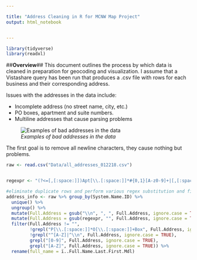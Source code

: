 ```yaml
---

title: "Address Cleaning in R for MCNW Map Project"
output: html_notebook


---
```


```r
library(tidyverse)
library(readxl)
```

<style>
p.caption {
  font-size: 0.8em;
}
</style>

##**Overview**##
This document outlines the process by which data is cleaned in preparation for geocoding and visualization.  I assume that a Vistashare query has been run that produces a .csv file with rows for each business and their corresponding address.

Issues with the addresses in the data include:

  * Incomplete address (no street name, city, etc.)
  * PO boxes, apartment and suite numbers.
  * Multiline addresses that cause parsing problems
  
![*Examples of bad addresses in the data*](Reports\\badaddresses.png)

The first goal is to remove all newline characters, they cause nothing but problems.

```r
raw <- read.csv("Data/all_addresses_012218.csv")


regexpr <- "(?<=[,[:space:]])Apt[\\.[:space:]]*#{0,1}[A-z0-9]+|[,[:space:]]*SUITE[[:space:]]+[0-9A-z]+|#\\s*[0-9A-z]+|ste\\.*\\s+[0-9A-z\\.-]+"

#eliminate duplicate rows and perform various regex substitution and filtering
address_info <- raw %>% group_by(System.Name.ID) %>%
  unique() %>%                                                                              
  ungroup() %>% 
  mutate(Full.Address = gsub("\\n", ", ", Full.Address, ignore.case = TRUE, perl = TRUE)) %>%
  mutate(Full.Address = gsub(regexpr, "", Full.Address, ignore.case = TRUE, perl = TRUE)) %>% 
  filter(Full.Address != "", 
         !grepl("P[\\.[:space:]]*O[\\.[:space:]]+Box", Full.Address, ignore.case = TRUE), 
         !grepl("^[A-Z]|^\\n", Full.Address, ignore.case = TRUE),
         grepl("[0-9]", Full.Address, ignore.case = TRUE),
         grepl("[A-Z]", Full.Address, ignore.case = TRUE)) %>%
  rename(full_name = ï..Full.Name.Last.First.Mdl)
```  
